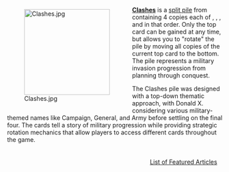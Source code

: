 <div style="float: left; margin: 0.5em 0.9em 0.4em 0;">[[File:Clashes.jpg|200px]]</div>

'''[[Clashes]]''' is a [[split pile]] from {{Set|Allies}} containing 4 copies each of {{Card|Battle Plan}}, {{Card|Archer}}, {{Card|Warlord}}, and {{Card|Territory}} in that order. Only the top card can be gained at any time, but {{Card|Battle Plan}} allows you to "rotate" the pile by moving all copies of the current top card to the bottom. The pile represents a military invasion progression from planning through conquest.

The Clashes pile was designed with a top-down thematic approach, with Donald X. considering various military-themed names like Campaign, General, and Army before settling on the final four. The cards tell a story of military progression while providing strategic rotation mechanics that allow players to access different cards throughout the game.

<div style="float: right; margin: 0.5em 0.9em 0.4em 0;">[[List of Featured Articles]]</div>
